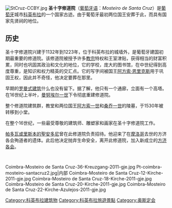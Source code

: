 [[File:StCruz-CCBY.jpg|right]]
'''圣十字修道院'''（[[葡萄牙语|葡萄牙语]]：''Mosteiro de Santa Cruz''）是[[葡萄牙|葡萄牙]]城市[[科英布拉|科英布拉]]的一个国家古迹。由于葡萄牙最初两位国王安葬于此，而具有国家先贤祠的地位。

==历史==
圣十字修道院兴建于1132年到1223年，位于科英布拉的城墙外，是葡萄牙建国初期最重要的修道院。该修道院被授予许多[[教宗|教宗]]特权和王室津贴，获得相当的财富积累，同时也巩固其政治和文化的地位，它的学校，庞大的图书馆，在中世纪得到高度尊重，是知识和权力精英的交汇点。它的写字间被国王[[阿方索一世_(葡萄牙)|阿方索·恩里克斯]]用于巩固王权，因此并不奇怪，他决定要葬在那里。

早期的[[罗曼式建筑|罗曼式建筑]]什么也没有留下。据了解，他只有一个通廊，立面有一个高塔。在16世纪上半叶，[[曼努埃尔一世_(葡萄牙)|曼努埃尔一世]]下令彻底重建修道院。

整个修道院建筑群，教堂和两位国王[[阿方索一世_(葡萄牙)|阿方索一世]]和[[桑乔一世_(葡萄牙)|桑乔一世]]的陵墓，于1530年被转移到小堂。

在整个16世纪，一些最受尊敬的建筑师、雕塑家和画家在圣十字修道院工作。

[[帕多瓦或里斯本的聖安多尼|帕多瓦或里斯本的聖安多尼]]曾在此修道院负责招待。他迎来了在[[摩洛哥|摩洛哥]]去世的方济各会殉道者的遗体。此后他决定抛弃生命安全，离开此修道院，加入新成立的[[方济各会|方济各会]]。

<br><gallery class=center caption="圣十字修道院 - Mosteiro de Santa Cruz">
Coimbra-Mosteiro de Santa Cruz-36-Kreuzgang-2011-gje.jpg
Pt-coimbra-mosteiro-santacruz2.jpg|内部
Coimbra-Mosteiro de Santa Cruz-12-Kirche-2011-gje.jpg
Coimbra-Mosteiro de Santa Cruz-18-Kirche-2011-gje.jpg
Coimbra-Mosteiro de Santa Cruz-20-Kirche-2011-gje.jpg
Coimbra-Mosteiro de Santa Cruz-22-Kirche-Azulejos-2011-gje.jpg
</gallery>

{{Commons|Mosteiro de Santa Cruz}}

{{coord|40|12|39.40|N|8|25|43.91|W|source:ptwiki_region:PT_type:landmark|display=title}}

[[Category:科英布拉建筑物|Category:科英布拉建筑物]]
[[Category:科英布拉旅遊景點|Category:科英布拉旅遊景點]]
[[Category:奥斯定会|Category:奥斯定会]]